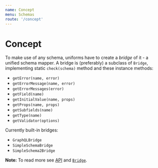 ```yaml
---
name: Concept
menu: Schemas
route: '/concept'
---
```


# Concept

To make use of any schema, uniforms have to create a _bridge_ of it - a unified schema mapper. A bridge is (preferably) a subclass of `Bridge`, implementing static `check(schema)` method and these instance methods:

- `getError(name, error)`
- `getErrorMessage(name, error)`
- `getErrorMessages(error)`
- `getField(name)`
- `getInitialValue(name, props)`
- `getProps(name, props)`
- `getSubfields(name)`
- `getType(name)`
- `getValidator(options)`

Currently built-in bridges:

- `GraphQLBridge`
- `SimpleSchemaBridge`
- `SimpleSchema2Bridge`

**Note:** To read more see [API](https://github.com/vazco/uniforms/blob/master/API.md#bridge) and [`Bridge`](https://github.com/vazco/uniforms/blob/master/packages/uniforms/src/Bridge.js).
